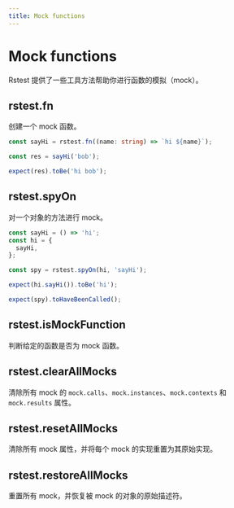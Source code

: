 ```yaml
---
title: Mock functions
---
```


# Mock functions

Rstest 提供了一些工具方法帮助你进行函数的模拟（mock）。

## rstest.fn

创建一个 mock 函数。

```ts
const sayHi = rstest.fn((name: string) => `hi ${name}`);

const res = sayHi('bob');

expect(res).toBe('hi bob');
```

## rstest.spyOn

对一个对象的方法进行 mock。

```ts
const sayHi = () => 'hi';
const hi = {
  sayHi,
};

const spy = rstest.spyOn(hi, 'sayHi');

expect(hi.sayHi()).toBe('hi');

expect(spy).toHaveBeenCalled();
```

## rstest.isMockFunction

判断给定的函数是否为 mock 函数。

## rstest.clearAllMocks

清除所有 mock 的 `mock.calls`、`mock.instances`、`mock.contexts` 和 `mock.results` 属性。

## rstest.resetAllMocks

清除所有 mock 属性，并将每个 mock 的实现重置为其原始实现。

## rstest.restoreAllMocks

重置所有 mock，并恢复被 mock 的对象的原始描述符。
